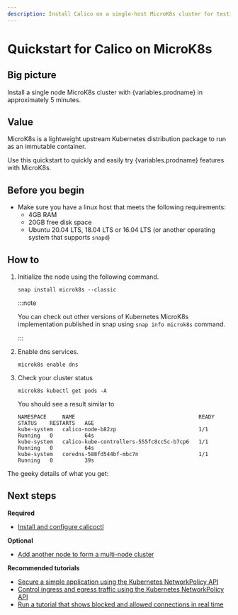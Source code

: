 ```yaml
---
description: Install Calico on a single-host MicroK8s cluster for testing or development in under 5 minutes.
---
```



# Quickstart for Calico on MicroK8s

## Big picture

Install a single node MicroK8s cluster with {variables.prodname} in approximately 5 minutes.

## Value

MicroK8s is a lightweight upstream Kubernetes distribution package to run as an immutable container.

Use this quickstart to quickly and easily try {variables.prodname} features with MicroK8s.

## Before you begin

- Make sure you have a linux host that meets the following requirements:
  - 4GB RAM
  - 20GB free disk space
  - Ubuntu 20.04 LTS, 18.04 LTS or 16.04 LTS (or another operating system that supports `snapd`)

## How to

1. Initialize the node using the following command.

   ```
   snap install microk8s --classic
   ```

   :::note

   You can check out other versions of Kubernetes MicroK8s implementation published in snap using `snap info microk8s` command.

   :::

1. Enable dns services.

   ```
   microk8s enable dns
   ```

1. Check your cluster status

   ```
   microk8s kubectl get pods -A
   ```

   You should see a result similar to

   ```
   NAMESPACE     NAME                                       READY   STATUS    RESTARTS   AGE
   kube-system   calico-node-b82zp                          1/1     Running   0          64s
   kube-system   calico-kube-controllers-555fc8cc5c-b7cp6   1/1     Running   0          64s
   kube-system   coredns-588fd544bf-mbc7n                   1/1     Running   0          39s
   ```

The geeky details of what you get:

<GeekDetails
  prodname={variables.prodname}
  details='Policy:Calico,IPAM:Calico,CNI:Calico,Overlay:VXLAN,Routing:Calico,Datastore:Kubernetes'
/>

## Next steps

**Required**

- [Install and configure calicoctl](../../operations/calicoctl/install.mdx)

**Optional**

- [Add another node to form a multi-node cluster](https://microk8s.io/docs/clustering)

**Recommended tutorials**

- [Secure a simple application using the Kubernetes NetworkPolicy API](../../network-policy/get-started/kubernetes-policy/kubernetes-policy-basic.mdx)
- [Control ingress and egress traffic using the Kubernetes NetworkPolicy API](../../network-policy/get-started/kubernetes-policy/kubernetes-policy-advanced.mdx)
- [Run a tutorial that shows blocked and allowed connections in real time](../../network-policy/get-started/kubernetes-policy/kubernetes-demo.mdx)
